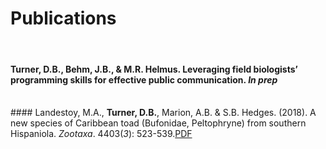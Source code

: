 <br />
<br />

# **Publications**
<br />

#### **Turner, D.B.**, Behm, J.B., & M.R. Helmus. Leveraging field biologists’ programming skills for effective public communication. _In prep_
<br />
#### Landestoy, M.A., **Turner, D.B.**, Marion, A.B. & S.B. Hedges. (2018). A new species of Caribbean toad (Bufonidae, Peltophryne) from southern Hispaniola. _Zootaxa_. 4403(_3_): 523-539.[PDF](https://github.com/dbturner/dbturner.github.io/blob/master/papers/landestoyetal_2018.pdf)

